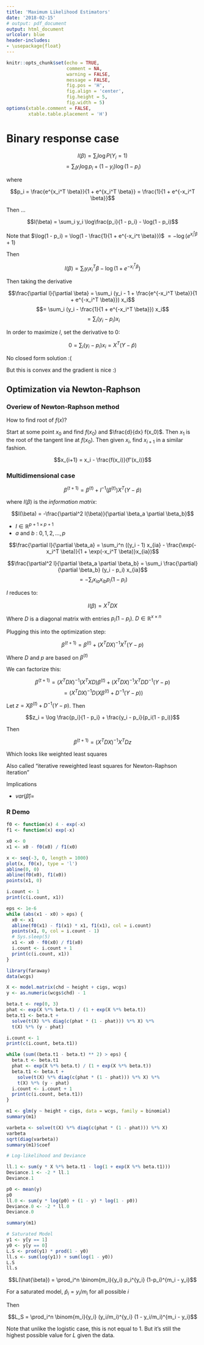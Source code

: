 ```yaml
---
title: 'Maximum Likelihood Estimators'
date: '2018-02-15'
# output: pdf_document
output: html_document
urlcolor: blue
header-includes:
- \usepackage{float}
---
```


```r
knitr::opts_chunk$set(echo = TRUE, 
                      comment = NA, 
                      warning = FALSE, 
                      message = FALSE, 
                      fig.pos = 'H', 
                      fig.align = 'center', 
                      fig.height = 5, 
                      fig.width = 5)
options(xtable.comment = FALSE, 
        xtable.table.placement = 'H')
```

# Binary response case

$$l(\beta) = \sum_i \log P(Y_i = 1)$$
$$= \sum_i y_i \log p_i + (1 - y_i) \log(1 - p_i)$$

where

$$p_i = \frac{e^{x_i^T \beta}}{1 + e^{x_i^T \beta}} = 
\frac{1}{1 + e^{-x_i^T \beta}}$$

Then ...

$$l(\beta) = \sum_i y_i \log\frac{p_i}{1 - p_i} - \log(1 - p_i)$$

Note that $\log(1 - p_i) = \log(1 - \frac{1}{1 + e^{-x_i^t \beta}})$
$= -\log (e^{x_i^t \beta} + 1)$

Then 

$$l (\beta) = \sum_i y_i x_i^T \beta - \log(1 + e^{-x_i^T \beta})$$

Then taking the derivative

$$\frac{\partial l}{\partial \beta} = 
\sum_i (y_i - 1 + \frac{e^{-x_i^T \beta}}{1 + e^{-x_i^T \beta}}) x_i$$
$$= \sum_i (y_i - \frac{1}{1 + e^{-x_i^T \beta}}) x_i$$
$$=\sum_i (y_i - p_i) x_i$$

In order to maximize $l$, set the derivative to 0:

$$0 = \sum_i (y_i - p_i) x_i = X^T (Y - \hat{p})$$

No closed form solution :(

But this is convex and the gradient is nice :)

## Optimization via Newton-Raphson

### Overiew of Newton-Raphson method

How to find root of $f(x)$?

Start at some point $x_0$ and find $f(x_0)$ and $\frac{d}{dx} f(x_0)$. Then 
$x_1$ is the root of the tangent line at $f(x_0)$. Then given $x_i$, 
find $x_{i+1}$ in a similar fashion.

$$x_{i+1} = x_i - \frac{f(x_i)}{f'(x_i)}$$

### Multidimensional case

$$\beta^{(t+1)} = \beta^{(t)} + I^{-1}(\beta^{(t)}) X^T (Y - \hat{p})$$

where $I(\beta)$ is the *information matrix*:

$$I(\beta) = -\frac{\partial^2 l(\beta)}{\partial \beta_a \partial \beta_b}$$

* $I \in \mathbb{R}^{p+1 \times p+1}$
* $a$ and $b$ : $0, 1, 2, ..., p$

$$\frac{\partial l}{\partial \beta_a} = 
\sum_i^n ((y_i - 1) x_{ia} - 
\frac{\exp(-x_i^T \beta)}{1 + \exp(-x_i^T \beta)}x_{ia})$$

$$\frac{\partial^2 l}{\partial \beta_a \partial \beta_b} =
\sum_i \frac{\partial}{\partial \beta_b} (y_i - p_i) x_{ia}$$
$$= -\sum_i x_{ia} x_{ib} p_i (1 - p_i)$$

$I$ reduces to:

$$I(\beta) = X^T D X$$

Where $D$ is a diagonal matrix with entries $p_i (1 - p_i)$. 
$D \in \mathbb{R}^{x \times n}$

Plugging this into the optimization step:

$$\beta^{(t+1)} = \beta^{(t)} + (X^T D X)^{-1} X^T (Y - p)$$

Where $D$ and $p$ are based on $\beta^{(t)}$

We can factorize this:

$$\beta^{(t+1)} = (X^T D X)^{-1} (X^T X D)\beta^{(t)} + 
(X^T D X)^{-1} X^T D D^{-1}(Y - p)$$
$$= (X^T D X)^{-1} D (X \beta^{(t)} + D^{-1} (Y - p))$$

Let $z = X \beta^{(t)} + D^{-1} (Y - p)$. Then 

$$z_i = \log \frac{p_i}{1 - p_i} + \frac{y_i - p_i}{p_i(1 - p_i)}$$

Then

$$\beta^{(t+1)} = (X^T D X)^{-1} X^T D z$$

Which looks like weighted least squares

Also called "iterative reweighted least squares for Newton-Raphson iteration"

Implications

* $var(\hat{\beta}) =$

### R Demo

```r
f0 <- function(x) 4 - exp(-x)
f1 <- function(x) exp(-x)

x0 <- 0
x1 <- x0 - f0(x0) / f1(x0)

x <- seq(-3, 0, length = 1000)
plot(x, f0(x), type = 'l')
abline(0, 0)
abline(f0(x0), f1(x0))
points(x1, 0)

i.count <- 1
print(c(i.count, x1))

eps <- 1e-6
while (abs(x1 - x0) > eps) {
  x0 <- x1
  abline(f0(x1) - f1(x1) * x1, f1(x1), col = i.count)
  points(x1, 0, col = i.count - 1)
  # Sys.sleep(5)
  x1 <- x0 - f0(x0) / f1(x0)
  i.count <- i.count + 1
  print(c(i.count, x1))
}

library(faraway)
data(wcgs)

X <- model.matrix(chd ~ height + cigs, wcgs)
y <- as.numeric(wcgs$chd) - 1

beta.t <- rep(0, 3)
phat <- exp(X %*% beta.t) / (1 + exp(X %*% beta.t))
beta.t1 <- beta.t + 
  solve(t(X) %*% diag(c(phat * (1 - phat))) %*% X) %*% 
  t(X) %*% (y - phat)

i.count <- 1
print(c(i.count, beta.t1))

while (sum((beta.t1 - beta.t) ** 2) > eps) {
  beta.t <- beta.t1
  phat <- exp(X %*% beta.t) / (1 + exp(X %*% beta.t))
  beta.t1 <- beta.t + 
    solve(t(X) %*% diag(c(phat * (1 - phat))) %*% X) %*% 
    t(X) %*% (y - phat)
  i.count <- i.count + 1
  print(c(i.count, beta.t1))
}

m1 <- glm(y ~ height + cigs, data = wcgs, family = binomial)
summary(m1)

varbeta <- solve(t(X) %*% diag(c(phat * (1 - phat))) %*% X)
varbeta
sqrt(diag(varbeta))
summary(m1)$coef

# Log-likelihood and Deviance 

ll.1 <- sum(y * X %*% beta.t1 - log(1 + exp(X %*% beta.t1)))
Deviance.1 <- -2 * ll.1
Deviance.1

p0 <- mean(y)
p0
ll.0 <- sum(y * log(p0) + (1 - y) * log(1 - p0))
Deviance.0 <- -2 * ll.0
Deviance.0

summary(m1)

# Saturated Model
y1 <- y[y == 1]
y0 <- y[y == 0]
L.S <- prod(y1) * prod(1 - y0)
ll.s <- sum(log(y1)) + sum(log(1 - y0))
L.S
ll.s
```

$$L(\hat{\beta}) = \prod_i^n \binom{m_i}{y_i} p_i^{y_i} (1-p_i)^{m_i - y_i}$$

For a saturated model, $\hat{p}_i = y_i / m_i$ for all possible $i$

Then 

$$L_S = \prod_i^n \binom{m_i}{y_i} (y_i/m_i)^{y_i} (1 - y_i/m_i)^{m_i - y_i}$$

Note that unlike the logistic case, this is not equal to 1. But it's still the 
highest possible value for $L$ given the data.